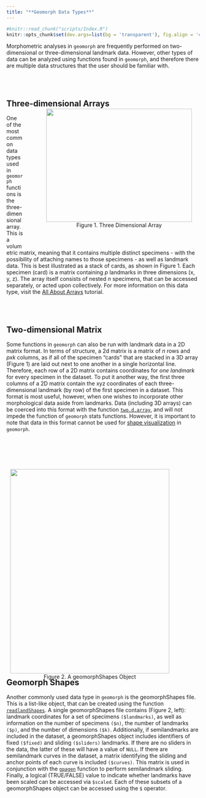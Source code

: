 ```yaml
---
title: "**Geomorph Data Types**"
---
```




```r
#knitr::read_chunk("scripts/Index.R")
knitr::opts_chunk$set(dev.args=list(bg = 'transparent'), fig.align = 'center', class.source = ".custom-inline", class.output = ".custom-inline")
```

Morphometric analyses in `geomorph` are frequently performed on two-dimensional or three-dimensional landmark data. However, other types of data can be analyzed using functions found in `geomorph`, and therefore there are multiple data structures that the user should be familiar with.

<br></br>

## **Three-dimensional Arrays**

<div style="float:right;position: relative; top:-30px; left: 20px">

<style>
figure {
  text-align: center;
}
</style>

<figure>
    <img src="Data-figures/schematics/array.png" width="380" height="295">
    <figcaption>Figure 1. Three Dimensional Array</figcaption>
</figure>

</div>

One of the most common data types used in `geomorph` functions is the three-dimensional array. This is a volumetric matrix, meaning that it contains multiple distinct specimens - with the possibility of attaching names to those specimens - as well as landmark data. This is best illustrated as a stack of cards, as shown in Figure 1. Each specimen (card) is a matrix containing $p$ landmarks in three dimensions (x, y, z). The array itself consists of nested $n$ specimens, that can be accessed separately, or acted upon collectively. For more information on this data type, visit the [All About Arrays]() tutorial.

<br></br>


## **Two-dimensional Matrix**

Some functions in `geomorph` can also be run with landmark data in a 2D matrix format. In terms of structure, a 2d matrix is a matrix of $n$ rows and $p x k$ columns, as if all of the specimen "cards" that are stacked in a 3D array (Figure 1) are laid out next to one another in a single horizontal line. Therefore, each row of a 2D matrix contains coordinates for $one$ $landmark$ for every specimen in the dataset. To put it another way, the first three columns of a 2D matrix contain the xyz coordinates of each three-dimensional landmark (by row) of the first specimen in a dataset. This format is most useful, however, when one wishes to incorporate other morphological data aside from landmarks. Data (including 3D arrays) can be coerced into this format with the function [`two.d.array`](), and will not impede the function of `geomorph` stats functions. However, it is important to note that data in this format cannot be used for [shape visualization]() in `geomorph`.

<br></br>

<div style="float:left;position: relative; top: +20px; left: -30px">

<style>
figure {
  text-align: center;
}
</style>

<figure>
    <img src="Data-figures/schematics/geoshapes.png" width="415" height="533">
    <figcaption>Figure 2. A geomorphShapes Object</figcaption>
</figure>

</div>

## **Geomorph Shapes**
Another commonly used data type in `geomorph` is the geomorphShapes file. This is a list-like object, that can be created using the function [`readlandShapes`](). A single geomorphShapes file contains (Figure 2, left): landmark coordinates for a set of specimens `($landmarks)`, as well as information on the number of specimens `($n)`, the number of landmarks `($p)`, and the number of dimensions `($k)`. Additionally, if semilandmarks are included in the dataset, a geomorphShapes object includes identifiers of fixed `($fixed)` and sliding `($sliders)` landmarks. If there are no sliders in the data, the latter of these will have a value of `NULL`. If there are semilandmark curves in the dataset, a matrix identifying the sliding and anchor points of each curve is included `($curves)`. This matrix is used in conjunction with the [`gpagen`]()  function to perform semilandmark sliding. Finally, a logical (TRUE/FALSE) value to indicate whether landmarks have been scaled can be accessed via `$scaled`. Each of these subsets of a geomorphShapes object can be accessed using the `$` operator.
